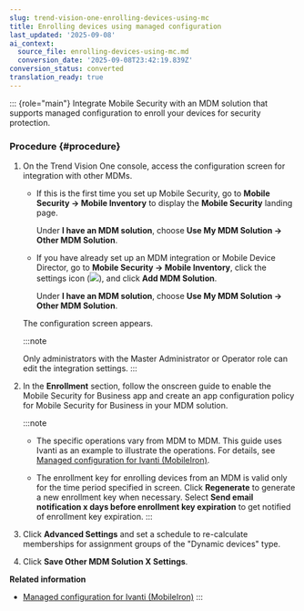 ```yaml
---
slug: trend-vision-one-enrolling-devices-using-mc
title: Enrolling devices using managed configuration
last_updated: '2025-09-08'
ai_context:
  source_file: enrolling-devices-using-mc.md
  conversion_date: '2025-09-08T23:42:19.839Z'
conversion_status: converted
translation_ready: true
---
```


::: {role="main"}
Integrate Mobile Security with an MDM solution that supports managed configuration to enroll your devices for security protection.

### Procedure {#procedure}

1.  On the Trend Vision One console, access the configuration screen for integration with other MDMs.

    - If this is the first time you set up Mobile Security, go to **Mobile Security → Mobile Inventory** to display the **Mobile Security** landing page.

      Under **I have an MDM solution**, choose **Use My MDM Solution → Other MDM Solution**.

    - If you have already set up an MDM integration or Mobile Device Director, go to **Mobile Security → Mobile Inventory**, click the settings icon (![](/images/integrationSettings=20250121101015.webp)), and click **Add MDM Solution**.

      Under **I have an MDM solution**, choose **Use My MDM Solution → Other MDM Solution**.

    The configuration screen appears.

    :::note

    Only administrators with the Master Administrator or Operator role can edit the integration settings.
    :::

2.  In the **Enrollment** section, follow the onscreen guide to enable the Mobile Security for Business app and create an app configuration policy for Mobile Security for Business in your MDM solution.

    :::note

    - The specific operations vary from MDM to MDM. This guide uses Ivanti as an example to illustrate the operations. For details, see [Managed configuration for Ivanti (MobileIron)](managed-config-ivanti-mobileiron.mdx).

    - The enrollment key for enrolling devices from an MDM is valid only for the time period specified in screen. Click **Regenerate** to generate a new enrollment key when necessary. Select **Send email notification x days before enrollment key expiration** to get notified of enrollment key expiration.
    :::

3.  Click **Advanced Settings** and set a schedule to re-calculate memberships for assignment groups of the "Dynamic devices" type.

4.  Click **Save Other MDM Solution X Settings**.

**Related information**

- [Managed configuration for Ivanti (MobileIron)](managed-config-ivanti-mobileiron.md "Integrate Mobile Security in Ivanti, formerly MobileIron, using managed configuration and allow Trend Vision One to protect your managed devices.")
:::
